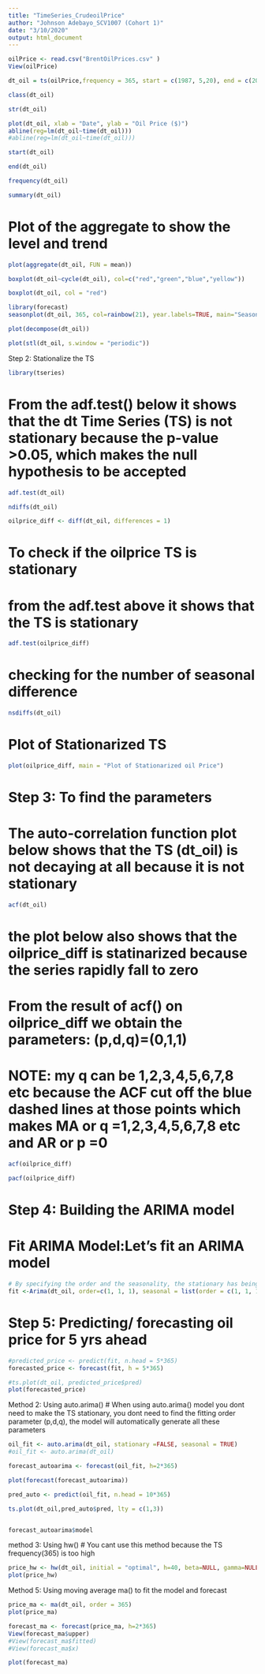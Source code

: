 ```yaml
---
title: "TimeSeries_CrudeoilPrice"
author: "Johnson Adebayo_SCV1007 (Cohort 1)"
date: "3/10/2020"
output: html_document
---
```


```r
oilPrice <- read.csv("BrentOilPrices.csv" )
View(oilPrice) 
```

```r
dt_oil = ts(oilPrice,frequency = 365, start = c(1987, 5,20), end = c(2020,2,25))
```


```r
class(dt_oil)
```

```r
str(dt_oil)
```
```r

plot(dt_oil, xlab = "Date", ylab = "Oil Price ($)")
abline(reg=lm(dt_oil~time(dt_oil)))
#abline(reg=lm(dt_oil~time(dt_oil)))
```

```r
start(dt_oil)
```

```r
end(dt_oil)
```

```r
frequency(dt_oil)
```


```r
summary(dt_oil)
```

# Plot of the aggregate to show the level and trend
```r
plot(aggregate(dt_oil, FUN = mean))
```

```r
boxplot(dt_oil~cycle(dt_oil), col=c("red","green","blue","yellow"))
```

```r
boxplot(dt_oil, col = "red")
```

```r
library(forecast)
seasonplot(dt_oil, 365, col=rainbow(21), year.labels=TRUE, main="Seasonality Plot")
```

```r
plot(decompose(dt_oil))
```

```r
plot(stl(dt_oil, s.window = "periodic"))
```

Step 2: Stationalize the TS
```r
library(tseries)
```

# From the adf.test() below it shows that the dt Time Series (TS) is not stationary because the p-value >0.05, which makes the null hypothesis to be accepted
```r
adf.test(dt_oil)
```


```r
ndiffs(dt_oil)
```

```r
oilprice_diff <- diff(dt_oil, differences = 1)
```


# To check if the oilprice TS is stationary
# from the adf.test above it shows that the TS is stationary
```r
adf.test(oilprice_diff)
```

# checking for the number of seasonal difference 
```r
nsdiffs(dt_oil)
```

# Plot of Stationarized TS
```r
plot(oilprice_diff, main = "Plot of Stationarized oil Price")
```

# Step 3: To find the parameters

# The auto-correlation function plot below shows that the TS (dt_oil) is not decaying at all because it is not stationary
```r
acf(dt_oil)
```

# the plot below also shows that the oilprice_diff is statinarized because the series rapidly fall to zero
# From the result of acf() on oilprice_diff we obtain the parameters: (p,d,q)=(0,1,1)
# NOTE: my q can be 1,2,3,4,5,6,7,8 etc because the ACF cut off the blue dashed lines at those points which makes MA or q =1,2,3,4,5,6,7,8 etc and AR or p =0
```r
acf(oilprice_diff)
```


```r
pacf(oilprice_diff)
```


# Step 4: Building the ARIMA model
# Fit ARIMA Model:Let’s fit an ARIMA model
```r
# By specifying the order and the seasonality, the stationary has being taken care of.
fit <-Arima(dt_oil, order=c(1, 1, 1), seasonal = list(order = c(1, 1, 1), period = 4))
```

# Step 5: Predicting/ forecasting oil price for 5 yrs ahead
```r
#predicted_price <- predict(fit, n.head = 5*365)
forecasted_price <- forecast(fit, h = 5*365)
```


```r

#ts.plot(dt_oil, predicted_price$pred)
plot(forecasted_price)
```

Method 2: Using auto.arima()
# When using auto.arima() model you dont need to make the TS stationary, you dont need to find the fitting order parameter (p,d,q), the model will automatically generate all these parameters
```r
oil_fit <- auto.arima(dt_oil, stationary =FALSE, seasonal = TRUE)
#oil_fit <- auto.arima(dt_oil)
```

```r
forecast_autoarima <- forecast(oil_fit, h=2*365)
```

```r
plot(forecast(forecast_autoarima))
```

```r
pred_auto <- predict(oil_fit, n.head = 10*365)
```

```r
ts.plot(dt_oil,pred_auto$pred, lty = c(1,3))
```


```r

```


```r
forecast_autoarima$model
```

method 3: Using hw()
# You cant use this method because the TS frequency(365) is too high
```r
price_hw <- hw(dt_oil, initial = "optimal", h=40, beta=NULL, gamma=NULL)
plot(price_hw)
```


Method 5: Using moving average ma() to fit the model and forecast
```r
price_ma <- ma(dt_oil, order = 365)
plot(price_ma)
```

```r
forecast_ma <- forecast(price_ma, h=2*365)
View(forecast_ma$upper)
#View(forecast_ma$fitted)
#View(forecast_ma$x)
```

```r
plot(forecast_ma)
```

```r

```

```r

```

```r

```

```r

```

```r

```

```r

```

```r

```

```r

```

```r

```

```r

```

```r

```

```r

```

```r

```

```r

```

```r

```


